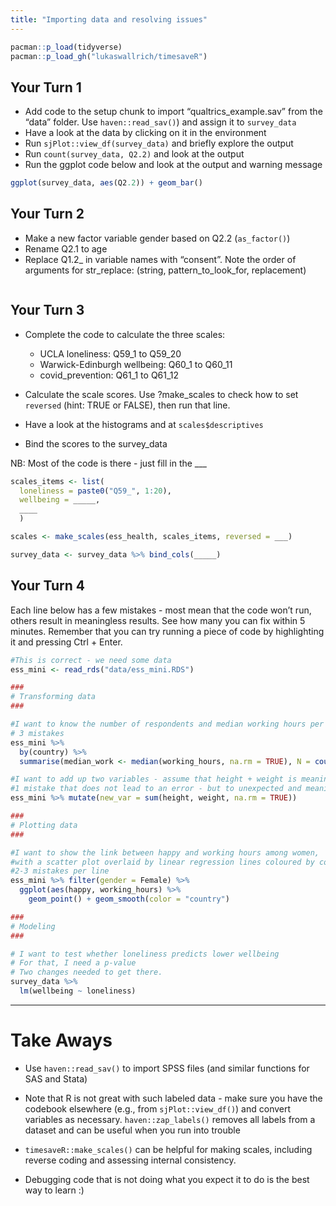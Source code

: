 ```yaml
---
title: "Importing data and resolving issues"
---
```


```r
pacman::p_load(tidyverse)
pacman::p_load_gh("lukaswallrich/timesaveR")

```

## Your Turn 1

* Add code to the setup chunk to import "qualtrics_example.sav" from the "data" folder. Use `haven::read_sav()`) and assign it to `survey_data`
* Have a look at the data by clicking on it in the environment
* Run `sjPlot::view_df(survey_data)` and briefly explore the output
* Run `count(survey_data, Q2.2)` and look at the output
* Run the ggplot code below and look at the output and warning message

```r
ggplot(survey_data, aes(Q2.2)) + geom_bar()
```

## Your Turn 2

* Make a new factor variable gender based on Q2.2 (`as_factor()`)
* Rename Q2.1 to age
* Replace Q1.2_ in variable names with "consent". Note the order of arguments for str_replace: (string, pattern_to_look_for, replacement)

```r

```


## Your Turn 3

* Complete the code to calculate the three scales:
  - UCLA loneliness: Q59_1 to Q59_20
  - Warwick-Edinburgh wellbeing: Q60_1 to Q60_11
  - covid_prevention: Q61_1 to Q61_12
  
* Calculate the scale scores. Use ?make_scales to check how to set `reversed` (hint: TRUE or FALSE), then run that line.

* Have a look at the histograms and at `scales$descriptives`

* Bind the scores to the survey_data

NB: Most of the code is there - just fill in the ___

```r
scales_items <- list(
  loneliness = paste0("Q59_", 1:20),
  wellbeing = _____,
  ____
  )

scales <- make_scales(ess_health, scales_items, reversed = ___)

survey_data <- survey_data %>% bind_cols(_____)

```

## Your Turn 4

Each line below has a few mistakes - most mean that the code won't run, others result in meaningless results. See how many you can fix within 5 minutes. Remember that you can try running a piece of code by highlighting it and pressing Ctrl + Enter.

```r
#This is correct - we need some data
ess_mini <- read_rds("data/ess_mini.RDS")

###
# Transforming data
###

#I want to know the number of respondents and median working hours per country
# 3 mistakes
ess_mini %>% 
  by(country) %>% 
  summarise(median_work <- median(working_hours, na.rm = TRUE), N = count())

#I want to add up two variables - assume that height + weight is meaningful
#1 mistake that does not lead to an error - but to unexpected and meaningless results
ess_mini %>% mutate(new_var = sum(height, weight, na.rm = TRUE))

###
# Plotting data
###

#I want to show the link between happy and working hours among women, 
#with a scatter plot overlaid by linear regression lines coloured by country
#2-3 mistakes per line
ess_mini %>% filter(gender = Female) %>%
  ggplot(aes(happy, working_hours) %>%
    geom_point() + geom_smooth(color = "country")       

###
# Modeling
###    

# I want to test whether loneliness predicts lower wellbeing
# For that, I need a p-value
# Two changes needed to get there.
survey_data %>%  
  lm(wellbeing ~ loneliness)

```

***

# Take Aways

* Use `haven::read_sav()` to import SPSS files (and similar functions for SAS and Stata)

* Note that R is not great with such labeled data - make sure you have the codebook elsewhere (e.g., from `sjPlot::view_df()`) and convert variables as necessary. `haven::zap_labels()` removes all labels from a dataset and can be useful when you run into trouble

* `timesaveR::make_scales()` can be helpful for making scales, including reverse coding and assessing internal consistency.

* Debugging code that is not doing what you expect it to do is the best way to learn :)
